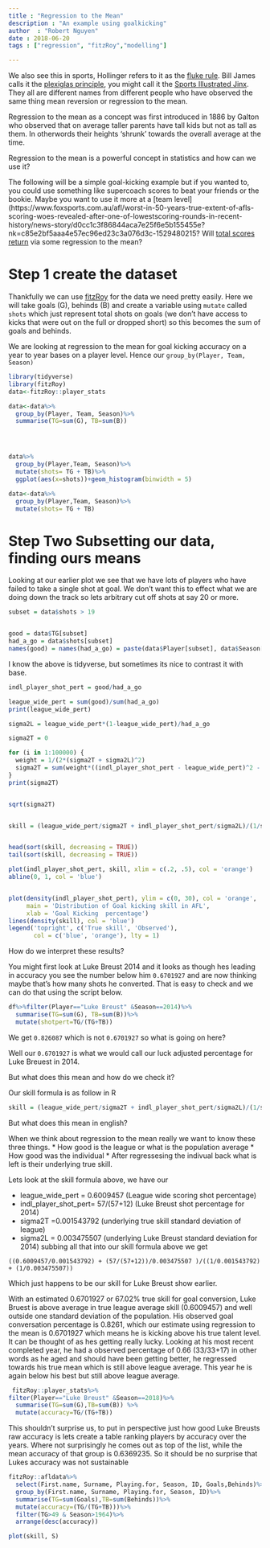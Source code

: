 ```yaml
---
title : "Regression to the Mean"
description : "An example using goalkicking"
author  : "Robert Nguyen"
date : 2018-06-20
tags : ["regression", "fitzRoy","modelling"]

---
```


We also see this in sports, Hollinger refers to it as the [fluke rule](http://www.espn.com/nba/columns/story?columnist=hollinger_john&page=All-Decline-Team-081031). Bill James calls it the [plexiglas principle](http://grantland.com/the-triangle/fantasy-baseball-nerdy-keys-to-victory-the-plexiglas-principle/), you might call it the [Sports Illustrated Jinx](https://en.wikipedia.org/wiki/Sports_Illustrated_cover_jinx). They all are different names from different people who have observed the same thing mean reversion or regression to the mean. 

Regression to the mean as a concept was first introduced in 1886 by Galton who observed that on average taller parents have tall kids but not as tall as them. In otherwords their heights 'shrunk' towards the overall average at the time. 

Regression to the mean is a powerful concept in statistics and how can we use it? 

The following will be a simple goal-kicking example but if you wanted to, you could use something like supercoach scores to beat your friends or the bookie. Maybe you want to use it more at a [team level](https://www.foxsports.com.au/afl/worst-in-50-years-true-extent-of-afls-scoring-woes-revealed-after-one-of-lowestscoring-rounds-in-recent-history/news-story/d0cc1c3f86844aca7e25f6e5b155455e?nk=c85e2bf5aaa4e57ec96ed23c3a076d3c-1529480215? Will [total scores return](https://www.theage.com.au/sport/afl/afl-to-keep-close-watch-on-dip-in-scoring-20180503-p4zd9g.html) via some regression to the mean?


# Step 1 create the dataset

Thankfully we can use [fitzRoy](https://github.com/jimmyday12/fitzRoy) for the data we need pretty easily. Here we will take goals (G), behinds (B) and create a variable using `mutate` called `shots` which just represent total shots on goals (we don't have access to kicks that were out on the full or dropped short) so this becomes the sum of goals and behinds.  

We are looking at regression to the mean for goal kicking accuracy on a year to year bases on a player level. Hence our `group_by(Player, Team, Season)`

```r

library(tidyverse)
library(fitzRoy)
data<-fitzRoy::player_stats

data<-data%>%
  group_by(Player, Team, Season)%>%
  summarise(TG=sum(G), TB=sum(B))




data%>%
  group_by(Player,Team, Season)%>%
  mutate(shots= TG + TB)%>%
  ggplot(aes(x=shots))+geom_histogram(binwidth = 5)

data<-data%>%
  group_by(Player,Team, Season)%>%
  mutate(shots= TG + TB)
```

# Step Two Subsetting our data, finding ours means

Looking at our earlier plot we see that we have lots of players who have failed to take a single shot at goal. We don't want this to effect what we are doing down the track so lets arbitrary cut off shots at say 20 or more.

```r
subset = data$shots > 19


good = data$TG[subset]
had_a_go = data$shots[subset]
names(good) = names(had_a_go) = paste(data$Player[subset], data$Season[subset], data$Team[subset])

```

I know the above is tidyverse, but sometimes its nice to contrast it with base. 

```r
indl_player_shot_pert = good/had_a_go

league_wide_pert = sum(good)/sum(had_a_go)
print(league_wide_pert)

sigma2L = league_wide_pert*(1-league_wide_pert)/had_a_go

sigma2T = 0

for (i in 1:100000) {
  weight = 1/(2*(sigma2T + sigma2L)^2)
  sigma2T = sum(weight*((indl_player_shot_pert - league_wide_pert)^2 - sigma2L))/sum(weight)
}
print(sigma2T)


sqrt(sigma2T)


skill = (league_wide_pert/sigma2T + indl_player_shot_pert/sigma2L)/(1/sigma2T + 1/sigma2L)


head(sort(skill, decreasing = TRUE))
tail(sort(skill, decreasing = TRUE))

plot(indl_player_shot_pert, skill, xlim = c(.2, .5), col = 'orange')
abline(0, 1, col = 'blue')


plot(density(indl_player_shot_pert), ylim = c(0, 30), col = 'orange',
     main = 'Distribution of Goal kicking skill in AFL',
     xlab = 'Goal Kicking  percentage')
lines(density(skill), col = 'blue')
legend('topright', c('True skill', 'Observed'),
       col = c('blue', 'orange'), lty = 1)

```

How do we interpret these results? 

You might first look at Luke Breust 2014 and it looks as though hes leading in accuracy you see the number below him `0.6701927` and are now thinking maybe that's how many shots he converted. That is easy to check and we can do that using the script below. 

```r

df%>%filter(Player=="Luke Breust" &Season==2014)%>%
  summarise(TG=sum(G), TB=sum(B))%>%
  mutate(shotpert=TG/(TG+TB))
```

We get `0.826087` which is not `0.6701927` so what is going on here? 

Well our `0.6701927` is what we would call our luck adjusted percentage for Luke Breuest in 2014. 

But what does this mean and how do we check it? 

Our skill formula is as follow in R 

```r
skill = (league_wide_pert/sigma2T + indl_player_shot_pert/sigma2L)/(1/sigma2T + 1/sigma2L)

```

But what does this mean in english? 

When we think about regression to the mean really we want to know these three things.
* How good is the league or what is the population average
* How good was the individual
* After regressesing the indivual back what is left is their underlying true skill. 

Lets look at the skill formula above, we have our 

* league_wide_pert = 0.6009457 (League wide scoring shot percentage)
* indl_player_shot_pert= 57/(57+12) (Luke Breust shot percentage for 2014)
* sigma2T =0.001543792 (underlying true skill standard deviation of league)
* sigma2L = 0.003475507 (underlying Luke Breust standard deviation for 2014) 
subbing all that into our skill formula above we get

```
((0.6009457/0.001543792) + (57/(57+12))/0.003475507 )/((1/0.001543792) + (1/0.003475507))
```
Which just happens to be our skill for Luke Breust show earlier. 

With an estimated 0.6701927 or 67.02% true skill for goal conversion, Luke Bruest is above average in true league average skill (0.6009457) and well outside one standard deviation of the population.
His observed goal conversation percentage is 0.8261, which our estimate using regression to the mean is 0.6701927 which means he is kicking above his true talent level. It can be thought of as hes getting really lucky. Looking at his most recent completed year, he had a observed percentage of 0.66 (33/33+17) in other words as he aged and should have been getting better, he regressed towards his true mean which is still above league average. This year he is again below his best but still above league average. 

```r

 fitzRoy::player_stats%>%
filter(Player=="Luke Breust" &Season==2018)%>%
  summarise(TG=sum(G),TB=sum(B)) %>%
  mutate(accuracy=TG/(TG+TB))
```




This shouldn't surprise us, to put in perspective just how good Luke Breusts raw accuracy is lets create a table ranking players by accuracy over the years. Where not surprisingly he comes out as top of the list, while the mean accuracy of that group is 0.6369235. So it should be no surprise that Lukes accuracy was not sustainable

```r
fitzRoy::afldata%>%
  select(First.name, Surname, Playing.for, Season, ID, Goals,Behinds)%>%
  group_by(First.name, Surname, Playing.for, Season, ID)%>%
  summarise(TG=sum(Goals),TB=sum(Behinds))%>%
  mutate(accuracy=(TG/(TG+TB)))%>%
  filter(TG>49 & Season>1964)%>%
  arrange(desc(accuracy)) 

```



```r
plot(skill, S)

```


